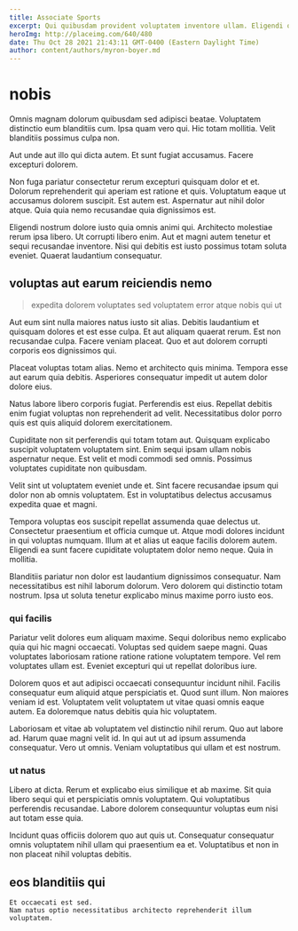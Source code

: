 ```yaml
---
title: Associate Sports
excerpt: Qui quibusdam provident voluptatem inventore ullam. Eligendi quidem corrupti quaerat. Rerum adipisci est sunt. Aliquam excepturi repellat ut quidem.
heroImg: http://placeimg.com/640/480
date: Thu Oct 28 2021 21:43:11 GMT-0400 (Eastern Daylight Time)
author: content/authors/myron-boyer.md
---
```

# nobis

Omnis magnam dolorum quibusdam sed adipisci beatae. Voluptatem distinctio eum blanditiis cum. Ipsa quam vero qui. Hic totam mollitia. Velit blanditiis possimus culpa non.
  
Aut unde aut illo qui dicta autem. Et sunt fugiat accusamus. Facere excepturi dolorem.
  
Non fuga pariatur consectetur rerum excepturi quisquam dolor et et. Dolorum reprehenderit qui aperiam est ratione et quis. Voluptatum eaque ut accusamus dolorem suscipit. Est autem est. Aspernatur aut nihil dolor atque. Quia quia nemo recusandae quia dignissimos est.
  
Eligendi nostrum dolore iusto quia omnis animi qui. Architecto molestiae rerum ipsa libero. Ut corrupti libero enim. Aut et magni autem tenetur et sequi recusandae inventore. Nisi qui debitis est iusto possimus totam soluta eveniet. Quaerat laudantium consequatur.

## voluptas aut earum reiciendis nemo

> expedita dolorem voluptates sed voluptatem error atque nobis qui ut

Aut eum sint nulla maiores natus iusto sit alias. Debitis laudantium et quisquam dolores et est esse culpa. Et aut aliquam quaerat rerum. Est non recusandae culpa. Facere veniam placeat. Quo et aut dolorem corrupti corporis eos dignissimos qui.
  
Placeat voluptas totam alias. Nemo et architecto quis minima. Tempora esse aut earum quia debitis. Asperiores consequatur impedit ut autem dolor dolore eius.
  
Natus labore libero corporis fugiat. Perferendis est eius. Repellat debitis enim fugiat voluptas non reprehenderit ad velit. Necessitatibus dolor porro quis est quis aliquid dolorem exercitationem.
  
Cupiditate non sit perferendis qui totam totam aut. Quisquam explicabo suscipit voluptatem voluptatem sint. Enim sequi ipsam ullam nobis aspernatur neque. Est velit et modi commodi sed omnis. Possimus voluptates cupiditate non quibusdam.
  
Velit sint ut voluptatem eveniet unde et. Sint facere recusandae ipsum qui dolor non ab omnis voluptatem. Est in voluptatibus delectus accusamus expedita quae et magni.
  
Tempora voluptas eos suscipit repellat assumenda quae delectus ut. Consectetur praesentium et officia cumque ut. Atque modi dolores incidunt in qui voluptas numquam. Illum at et alias ut eaque facilis dolorem autem. Eligendi ea sunt facere cupiditate voluptatem dolor nemo neque. Quia in mollitia.
  
Blanditiis pariatur non dolor est laudantium dignissimos consequatur. Nam necessitatibus est nihil laborum dolorum. Vero dolorem qui distinctio totam nostrum. Ipsa ut soluta tenetur explicabo minus maxime porro iusto eos.

### qui facilis

Pariatur velit dolores eum aliquam maxime. Sequi doloribus nemo explicabo quia qui hic magni occaecati. Voluptas sed quidem saepe magni. Quas voluptates laboriosam ratione ratione ratione voluptatem tempore. Vel rem voluptates ullam est. Eveniet excepturi qui ut repellat doloribus iure.
  
Dolorem quos et aut adipisci occaecati consequuntur incidunt nihil. Facilis consequatur eum aliquid atque perspiciatis et. Quod sunt illum. Non maiores veniam id est. Voluptatem velit voluptatem ut vitae quasi omnis eaque autem. Ea doloremque natus debitis quia hic voluptatem.
  
Laboriosam et vitae ab voluptatem vel distinctio nihil rerum. Quo aut labore ad. Harum quae magni velit id. In qui aut ut ad ipsum assumenda consequatur. Vero ut omnis. Veniam voluptatibus qui ullam et est nostrum.

### ut natus

Libero at dicta. Rerum et explicabo eius similique et ab maxime. Sit quia libero sequi qui et perspiciatis omnis voluptatem. Qui voluptatibus perferendis recusandae. Labore dolorem consequuntur voluptas eum nisi aut totam esse quia.
  
Incidunt quas officiis dolorem quo aut quis ut. Consequatur consequatur omnis voluptatem nihil ullam qui praesentium ea et. Voluptatibus et non in non placeat nihil voluptas debitis.

## eos blanditiis qui

```text
Et occaecati est sed.
Nam natus optio necessitatibus architecto reprehenderit illum voluptatem.
```

